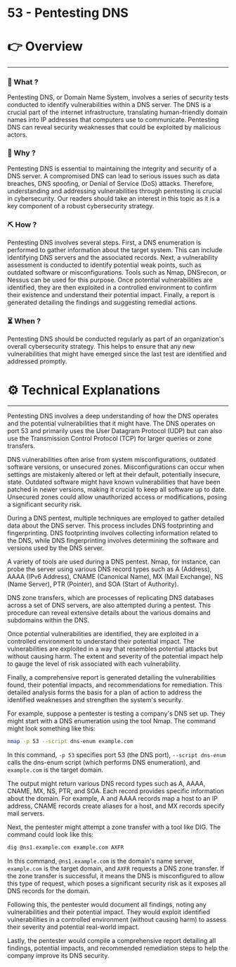 # 53 - Pentesting DNS


# 👉 Overview

---

### 👀 What ?

Pentesting DNS, or Domain Name System, involves a series of security tests conducted to identify vulnerabilities within a DNS server. The DNS is a crucial part of the internet infrastructure, translating human-friendly domain names into IP addresses that computers use to communicate. Pentesting DNS can reveal security weaknesses that could be exploited by malicious actors.


### 🧐 Why ?

Pentesting DNS is essential to maintaining the integrity and security of a DNS server. A compromised DNS can lead to serious issues such as data breaches, DNS spoofing, or Denial of Service (DoS) attacks. Therefore, understanding and addressing vulnerabilities through pentesting is crucial in cybersecurity. Our readers should take an interest in this topic as it is a key component of a robust cybersecurity strategy.


### ⛏️ How ?

Pentesting DNS involves several steps. First, a DNS enumeration is performed to gather information about the target system. This can include identifying DNS servers and the associated records. Next, a vulnerability assessment is conducted to identify potential weak points, such as outdated software or misconfigurations. Tools such as Nmap, DNSrecon, or Nessus can be used for this purpose. Once potential vulnerabilities are identified, they are then exploited in a controlled environment to confirm their existence and understand their potential impact. Finally, a report is generated detailing the findings and suggesting remedial actions.


### ⏳ When ?

Pentesting DNS should be conducted regularly as part of an organization's overall cybersecurity strategy. This helps to ensure that any new vulnerabilities that might have emerged since the last test are identified and addressed promptly.


# ⚙️ Technical Explanations

---

Pentesting DNS involves a deep understanding of how the DNS operates and the potential vulnerabilities that it might have. The DNS operates on port 53 and primarily uses the User Datagram Protocol (UDP) but can also use the Transmission Control Protocol (TCP) for larger queries or zone transfers.

DNS vulnerabilities often arise from system misconfigurations, outdated software versions, or unsecured zones. Misconfigurations can occur when settings are mistakenly altered or left at their default, potentially insecure, state. Outdated software might have known vulnerabilities that have been patched in newer versions, making it crucial to keep all software up to date. Unsecured zones could allow unauthorized access or modifications, posing a significant security risk.

During a DNS pentest, multiple techniques are employed to gather detailed data about the DNS server. This process includes DNS footprinting and fingerprinting. DNS footprinting involves collecting information related to the DNS, while DNS fingerprinting involves determining the software and versions used by the DNS server.

A variety of tools are used during a DNS pentest. Nmap, for instance, can probe the server using various DNS record types such as A (Address), AAAA (IPv6 Address), CNAME (Canonical Name), MX (Mail Exchange), NS (Name Server), PTR (Pointer), and SOA (Start of Authority).

DNS zone transfers, which are processes of replicating DNS databases across a set of DNS servers, are also attempted during a pentest. This procedure can reveal extensive details about the various domains and subdomains within the DNS.

Once potential vulnerabilities are identified, they are exploited in a controlled environment to understand their potential impact. The vulnerabilities are exploited in a way that resembles potential attacks but without causing harm. The extent and severity of the potential impact help to gauge the level of risk associated with each vulnerability.

Finally, a comprehensive report is generated detailing the vulnerabilities found, their potential impacts, and recommendations for remediation. This detailed analysis forms the basis for a plan of action to address the identified weaknesses and strengthen the system's security.

For example, suppose a pentester is testing a company's DNS set up. They might start with a DNS enumeration using the tool Nmap. The command might look something like this:

```bash
nmap -p 53 --script dns-enum example.com

```

In this command, `-p 53` specifies port 53 (the DNS port), `--script dns-enum` calls the dns-enum script (which performs DNS enumeration), and `example.com` is the target domain.

The output might return various DNS record types such as A, AAAA, CNAME, MX, NS, PTR, and SOA. Each record provides specific information about the domain. For example, A and AAAA records map a host to an IP address, CNAME records create aliases for a host, and MX records specify mail servers.

Next, the pentester might attempt a zone transfer with a tool like DIG. The command could look like this:

```bash
dig @ns1.example.com example.com AXFR

```

In this command, `@ns1.example.com` is the domain's name server, `example.com` is the target domain, and `AXFR` requests a DNS zone transfer. If the zone transfer is successful, it means the DNS is misconfigured to allow this type of request, which poses a significant security risk as it exposes all DNS records for the domain.

Following this, the pentester would document all findings, noting any vulnerabilities and their potential impact. They would exploit identified vulnerabilities in a controlled environment (without causing harm) to assess their severity and potential real-world impact.

Lastly, the pentester would compile a comprehensive report detailing all findings, potential impacts, and recommended remediation steps to help the company improve its DNS security.
